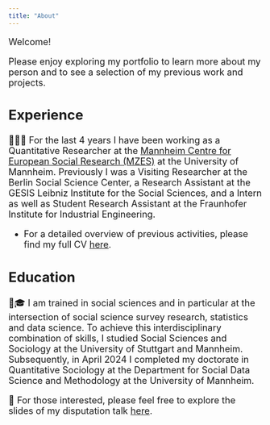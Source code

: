 ```yaml
---
title: "About"
---
```


<font size = "4">

Welcome! 

Please enjoy exploring my portfolio to learn more about my person and to see a selection of my previous work and projects.

## Experience

👩🏽‍💻 For the last 4 years I have been working as a Quantitative Researcher at the <a href="https://www.mzes.uni-mannheim.de/d7/en" target="_blank">Mannheim Centre for European Social Research (MZES)</a> at the University of Mannheim. Previously I was a Visiting Researcher at the Berlin Social Science Center, a Research Assistant at the GESIS Leibniz Institute for the Social Sciences, and a Intern as well as Student Research Assistant at the Fraunhofer Institute for Industrial Engineering.

- For a detailed overview of previous activities, please find my full CV <a href="https://drive.google.com/file/d/1v7KGB9z12YxLIA2OXLVPf6Q3HcC4zpWQ/view?usp=sharing" target="_blank">here</a>.


## Education

🏫🎓 I am trained in social sciences and in particular at the intersection of social science survey research, statistics and data science. To achieve this interdisciplinary combination of skills, I studied Social Sciences and Sociology at the University of Stuttgart and Mannheim. Subsequently, in April 2024 I completed my doctorate in Quantitative Sociology at the Department for Social Data Science and Methodology at the University of Mannheim.
  
🌰 For those interested, please feel free to explore the slides of my disputation talk <a href="https://clandesv.github.io/text_classifiers_survey_data/slides.html#/title-slide" target="_blank">here</a>.

  
</font size>


